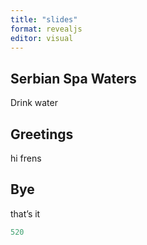 ```yaml
---
title: "slides"
format: revealjs
editor: visual
---
```


## Serbian Spa Waters

Drink water 

## Greetings

hi frens

## Bye

that's it 
```r
520
```


